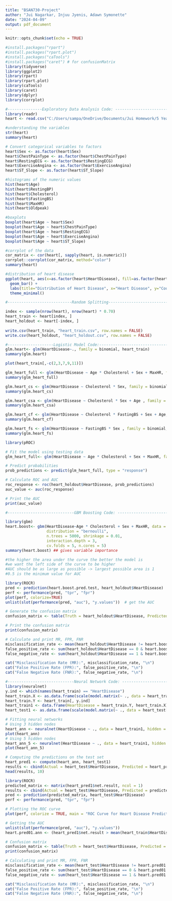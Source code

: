 ---
title: "BSAN730-Project"
author: "Jui Nagarkar, Injuu Jyenis, Adawn Symonette"
date: "2024-04-09"
output: pdf_document
---

```{r setup, include=FALSE}
knitr::opts_chunk$set(echo = TRUE)

#install.packages("rpart")
#install.packages("rpart.plot")
#install.packages("caTools")
#install.packages("caret") # for confusionMatrix
library(tidyverse)
library(ggplot2)
library(rpart)
library(rpart.plot)
library(caTools)
library(caret)
library(dplyr)
library(corrplot)
```


```{r}
#---------------Exploratory Data Analysis Code: -------------------------
library(readr)
heart <- read.csv("C:/Users/sampa/OneDrive/Documents/Jui Homework/5 Year MBA Program!!/Spring 2024!/BSAN 730/Final Project/heart-failure/heart.csv")

#understanding the variables
str(heart)
summary(heart)

# Convert categorical variables to factors
heart$Sex <- as.factor(heart$Sex)
heart$ChestPainType <- as.factor(heart$ChestPainType)
heart$RestingECG <- as.factor(heart$RestingECG)
heart$ExerciseAngina <- as.factor(heart$ExerciseAngina)
heart$ST_Slope <- as.factor(heart$ST_Slope)

#histograms of the numeric values
hist(heart$Age)
hist(heart$RestingBP)
hist(heart$Cholesterol)
hist(heart$FastingBS)
hist(heart$MaxHR)
hist(heart$Oldpeak)

#boxplots
boxplot(heart$Age ~ heart$Sex)
boxplot(heart$Age ~ heart$ChestPainType)
boxplot(heart$Age ~ heart$RestingECG)
boxplot(heart$Age ~ heart$ExerciseAngina)
boxplot(heart$Age ~ heart$ST_Slope)

#corrplot of the data
cor_matrix <- cor(heart[, sapply(heart, is.numeric)])
corrplot::corrplot(cor_matrix, method="color")
summary(heart)

#distribution of heart disease
ggplot(heart, aes(x=as.factor(heart$HeartDisease), fill=as.factor(heart$HeartDisease))) +
  geom_bar() +
  labs(title="Distribution of Heart Disease", x="Heart Disease", y="Count") +
  theme_minimal()
```


```{r}
#----------------------------Random Splitting--------------------------

index <- sample(nrow(heart), nrow(heart) * 0.70)
heart_train <- heart[index, ]
heart_holdout <- heart[-index, ]
 
write.csv(heart_train, "heart_train.csv", row.names = FALSE)
write.csv(heart_holdout, "heart_holdout.csv", row.names = FALSE)
```


```{r}
#--------------------Logistic Model Code:--------------------------------
glm.heart<- glm(HeartDisease~., family = binomial, heart_train)
summary(glm.heart)
```

```{r}
plot(heart_train[,-c(2,3,7,9,11)])
```

```{r}
glm_heart_full <- glm(HeartDisease ~ Age * Cholesterol + Sex + MaxHR, family = binomial, data = heart_train)
summary(glm_heart_full)
```

```{r}
glm.heart_cs <- glm(HeartDisease ~ Cholesterol * Sex, family = binomial, data = heart_train)
summary(glm.heart_cs)
```

```{r}
glm.heart_csa <- glm(HeartDisease ~ Cholesterol * Sex + Age , family = binomial, data = heart_train)
summary(glm.heart_csa)
```

```{r}
glm.heart_cf <- glm(HeartDisease ~ Cholesterol * FastingBS + Sex + Age, family = binomial, data = heart_train)
summary(glm.heart_cf)

```

```{r}
glm.heart_fs <- glm(HeartDisease ~ FastingBS * Sex , family = binomial, data = heart_train)
summary(glm.heart_fs)
```
```{r}
library(pROC)

# Fit the model using testing data
glm_heart_full<- glm(HeartDisease ~ Age * Cholesterol + Sex + MaxHR, family = binomial, data = heart_holdout)

# Predict probabilities
prob_predictions <- predict(glm_heart_full, type = "response")

# Calculate ROC and AUC
roc_response <- roc(heart_holdout$HeartDisease, prob_predictions)
auc_value <- auc(roc_response)

# Print the AUC
print(auc_value)
```



```{r}
#-----------------------------GBM Boosting Code: -----------------------

library(gbm)
heart.boost<- gbm(HeartDisease~Age * Cholesterol + Sex + MaxHR, data = heart_train,
                  distribution = "bernoulli", 
                  n.trees = 5000, shrinkage = 0.01, 
                  interaction.depth = 3, 
                  cv.folds = 5, n.cores = 5)
summary(heart.boost) ## gives variable importance

#the higher the area under the curve the better the model is
#we want the left side of the curve to be higher
#AUC should be as large as possible -> largest possible area is 1
#0.5 is the minimum value for AUC

library(ROCR)
pred <- prediction(heart.boost.pred.test, heart_holdout$HeartDisease)
perf <- performance(pred, "tpr", "fpr")
plot(perf, colorize=TRUE)
unlist(slot(performance(pred, "auc"), "y.values"))  # get the AUC

# Generate the confusion matrix
confusion_matrix <- table(Truth = heart_holdout$HeartDisease, Predicted = heart.boost.pred.labels)

# Print the confusion matrix
print(confusion_matrix)

# Calculate and print MR, FPR, FNR
misclassification_rate <- mean(heart_holdout$HeartDisease != heart.boost.pred.labels)
false_positive_rate <- sum(heart_holdout$HeartDisease == 0 & heart.boost.pred.labels == 1) / sum(heart_holdout$HeartDisease == 0)
false_negative_rate <- sum(heart_holdout$HeartDisease == 1 & heart.boost.pred.labels == 0) / sum(heart_holdout$HeartDisease == 1)

cat("Misclassification Rate (MR):", misclassification_rate, "\n")
cat("False Positive Rate (FPR):", false_positive_rate, "\n")
cat("False Negative Rate (FNR):", false_negative_rate, "\n")
```




```{r}
#-----------------------------Neural Network Code: ------------------------------------------------------
library(neuralnet)
y.ind <- which(names(heart_train) == "HeartDisease")
heart_train.X <- as.data.frame(scale(model.matrix(~ ., data = heart_train[, -y.ind])[, -1]))
heart_train.Y <- heart_train[, y.ind]
heart_train1 <- data.frame(HeartDisease = heart_train.Y, heart_train.X)
heart_test1 <- as.data.frame(scale(model.matrix(~ ., data = heart_test[, -y.ind])[, -1]))

# Fitting neural networks
# Using 3 hidden nodes
heart_ann <- neuralnet(HeartDisease ~ ., data = heart_train1, hidden = 3, linear.output = FALSE)
plot(heart_ann)
# Using 5 hidden nodes
heart_ann_5 <- neuralnet(HeartDisease ~ ., data = heart_train1, hidden = 5, linear.output = FALSE)
plot(heart_ann_5)

# Computing the predictions on the test set
heart_pred1 <- compute(heart_ann, heart_test1)
results <- cbind(Actual = heart_test$HeartDisease, Predicted = heart_pred1$net.result)
head(results, 10)

library(ROCR)
predicted_matrix <- matrix(heart_pred1$net.result, ncol = 1)
results <- cbind(Actual = heart_test$HeartDisease, Predicted = predicted_matrix)
pred <- prediction(predicted_matrix, heart_test$HeartDisease)
perf <- performance(pred, "tpr", "fpr")

# Plotting the ROC curve
plot(perf, colorize = TRUE, main = "ROC Curve for Heart Disease Prediction")

# Getting the AUC
unlist(slot(performance(pred, "auc"), "y.values"))
heart.pred01.ann <- (heart_pred1$net.result > mean(heart_train$HeartDisease)) * 1

# Confusion matrix
confusion_matrix <- table(Truth = heart_test$HeartDisease, Predicted = heart.pred01.ann)
print(confusion_matrix)

# Calculating and print MR, FPR, FNR
misclassification_rate <- mean(heart_test$HeartDisease != heart.pred01.ann)
false_positive_rate <- sum(heart_test$HeartDisease == 0 & heart.pred01.ann == 1) / sum(heart_test$HeartDisease == 0)
false_negative_rate <- sum(heart_test$HeartDisease == 1 & heart.pred01.ann == 0) / sum(heart_test$HeartDisease == 1)

cat("Misclassification Rate (MR):", misclassification_rate, "\n")
cat("False Positive Rate (FPR):", false_positive_rate, "\n")
cat("False Negative Rate (FNR):", false_negative_rate, "\n")


```
